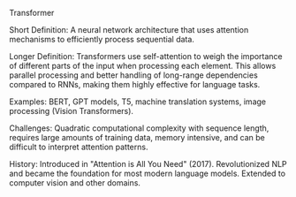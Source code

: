 Transformer

Short Definition: A neural network architecture that uses attention mechanisms to efficiently process sequential data.

Longer Definition: Transformers use self-attention to weigh the importance of different parts of the input when processing each element. This allows parallel processing and better handling of long-range dependencies compared to RNNs, making them highly effective for language tasks.

Examples: BERT, GPT models, T5, machine translation systems, image processing (Vision Transformers).

Challenges: Quadratic computational complexity with sequence length, requires large amounts of training data, memory intensive, and can be difficult to interpret attention patterns.

History: Introduced in "Attention is All You Need" (2017). Revolutionized NLP and became the foundation for most modern language models. Extended to computer vision and other domains.